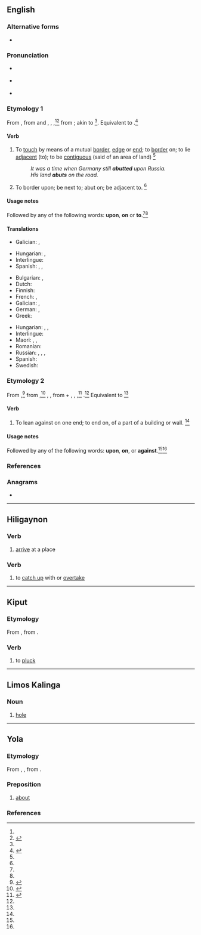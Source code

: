 ==English==

===Alternative forms===
* {{l|en|abutt}}

===Pronunciation===
* {{a|RP}} {{IPA|en|/əˈbʌt/}}
* {{a|US}} {{IPA|en|/əˈbʌt/}}
* {{rhymes|en|ʌt}}

===Etymology 1===
From {{inh|en|enm|abutten}}, from {{der|en|ML.|abuttare}} and {{der|en|fro|abuter}}, {{m|fro|aboter}}, {{m|fro|abouter||to touch at one end, to come to an end, aim, reach}},<ref name=WI3/><ref name=RHD>{{R:RHCD|page=7}}</ref> from {{der|en|fro|but||end, aim, purpose}}; akin to {{cog|non|butr||piece of wood}}<ref name=WI3/>. Equivalent to {{prefix|en|a|butt|t1=to|t2=boundary mark}}.<ref name=SOED>{{R:SOED5|page=11}}</ref>

====Verb====
{{en-verb|++}}

# {{lb|en|intransitive}} To [[touch]] by means of a mutual [[border]], [[edge]] or [[end]]; to [[border]] on; to lie [[adjacent]] (to); to be [[contiguous]] (said of an area of land) {{defdate|First attested around 1350 to 1470.}}<ref name=SOED/>
#: ''It was a time when Germany still '''abutted''' upon Russia.''
#: ''His land '''abuts''' on the road.''
# {{lb|en|transitive}} To border upon; be next to; abut on; be adjacent to. {{defdate|First attested in the mid 19<sup>th</sup> century.}}<ref name=SOED/>

====Usage notes====
Followed by any of the following words: '''upon''', '''on''' or {{qualifier|obsolete}} '''to'''.<ref name=WI3/><ref name=SOED/>

====Translations====
{{trans-top|to touch by means of a mutual border}}
* Galician: {{t|gl|testar}}, {{t+|gl|estremar}}
{{trans-mid}}
* Hungarian: {{t+|hu|érintkezik}}, {{t+|hu|összeér}}
* Interlingue: {{t|ie|adjacer}}
* Spanish: {{t+|es|lindar}}, {{t+|es|colindar}}, {{t+|es|limitar}}
{{trans-bottom}}

{{trans-top|to border on}}
* Bulgarian: {{t+|bg|гранича}}, {{t|bg|опирам се о}}
* Dutch: {{t+|nl|grenzen}}
* Finnish: {{t+|fi|rajoittua}}
* French: {{t+|fr|aboutir}}, {{t+|fr|abouter}}
* Galician: {{t|gl|testar}}, {{t+|gl|estremar}}
* German: {{t+|de|grenzen}}, {{t+|de|angrenzen}}
* Greek: {{t+|el|εδράζομαι|sc=Grek}}
{{trans-mid}}
* Hungarian: {{t+|hu|érint}}, {{t+|hu|határos}}, {{t+|hu|szomszédos}}
* Interlingue: {{t|ie|adjacer}}
* Maori: {{t|mi|kāpīpiti}}, {{t|mi|aki}}, {{t|mi|karipapa}}
* Romanian: {{t+|ro|învecina}}
* Russian: {{t+|ru|грани́чить|impf}}, {{t+|ru|примыка́ть|impf}}, {{t+|ru|прилега́ть|impf}}, {{t+|ru|упира́ться|impf}}
* Spanish: {{t+|es|bordear}}
* Swedish: {{t|sv|gränsa till}}
{{trans-bottom}}

===Etymology 2===
From {{inh|en|enm|abutten}},<ref name=AHD>{{R:American Heritage Dictionary|edition=1971|page=6}}</ref> from {{der|en|fro|aboter||to touch at one end, border on}},<ref name=WI3>{{R:MW3 1976|page=8}}</ref> {{m|fro|abouter||to join end to end}}, {{m|fro|abuter||to buttress, to put an end to}}, from {{m|fro|a-||towards}} + {{m|fro|bout||end}}, {{m|fro|boter}}, {{m|fro|bouter||to strike}},<ref name=OCD>{{R:OCD2|page=5}}</ref> {{m|fro|buter||to strike, finish}}.<ref name=AHD/> Equivalent to {{prefix|en|a|butt|t1=towards, change to|t2=push}}<ref name=SOED/>

====Verb====
{{en-verb|++}}

# {{lb|en|intransitive}} To lean against on one end; to end on, of a part of a building or wall. {{defdate|First attested in the late 16<sup>th</sup> century.}}<ref name=SOED/>

====Usage notes====
Followed by any of the following words: '''upon''', '''on''', or '''against'''.<ref name=WI3/><ref name=SOED/>

===References===
<references/>

===Anagrams===
* {{anagrams|en|a=abtu|Batu|Taub|Tuba|batu|buat|buta|tabu|tuba}}

----

==Hiligaynon==

===Verb===
{{hil-verb|abút|freq=abut-abut|freq-stress=abút-abút}}

# [[arrive]] at a place

===Verb===
{{hil-verb|ábut|freq=abut-abut|freq-stress=abút-ábut}}

# to [[catch up]] with or [[overtake]]

----

==Kiput==

===Etymology===
From {{inh|kyi|poz-swa-pro|*rabut}}, from {{inh|kyi|poz-pro|*rabut}}.

===Verb===
{{head|kyi|verb}}

# to [[pluck]]

----

==Limos Kalinga==

===Noun===
{{head|kmk|noun|head=abút}}

# [[hole]]

----

==Yola==

===Etymology ===
From {{inh|yol|enm|aboute}}, {{m|enm|abouten}}, from {{inh|yol|ang|abūtan}}.

===Preposition===
{{head|yol|preposition}}

# [[about]]

===References===
{{Template:R:Poole 1867}}